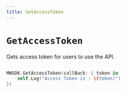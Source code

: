```yaml
---
title: GetAccessToken
---
```


# `GetAccessToken`

Gets access token for users to use the API.

```swift

MWSDK.GetAccessToken(callBack: { token in
    self.Log("Access Token is : \(token)")
})

```